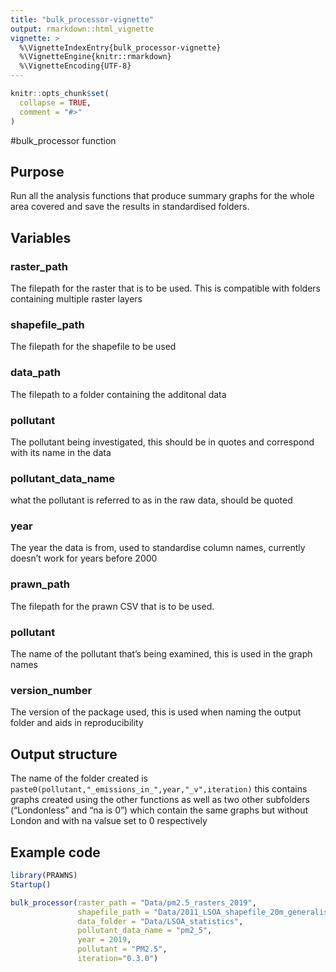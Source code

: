 ```yaml
---
title: "bulk_processor-vignette"
output: rmarkdown::html_vignette
vignette: >
  %\VignetteIndexEntry{bulk_processor-vignette}
  %\VignetteEngine{knitr::rmarkdown}
  %\VignetteEncoding{UTF-8}
---
```


```r
knitr::opts_chunk$set(
  collapse = TRUE,
  comment = "#>"
)
```

#bulk_processor function

## Purpose

Run all the analysis functions that produce summary graphs for the whole area
covered and save the results in standardised folders.

## Variables

### raster_path 
The filepath for the raster that is to be used. This is compatible with folders containing multiple raster layers

### shapefile_path 
The filepath for the shapefile to be used

### data_path 
The filepath to a folder containing the additonal data

### pollutant 
The pollutant being investigated, this should be in quotes and correspond with its name in the data

### pollutant_data_name
what the pollutant is referred to as in the raw data, should be quoted

### year
The year the data is from, used to standardise column names, currently doesn't work for years before 2000

### prawn_path 
The filepath for the prawn CSV that is to be used.

### pollutant 
The name of the pollutant that's being examined, this is used in the graph names

### version_number 
The version of the package used, this is used when naming the output folder and aids in reproducibility

## Output structure
The name of the folder created is `paste0(pollutant,"_emissions_in_",year,"_v",iteration)` this contains graphs created using the other functions as well as two other subfolders ("Londonless" and "na is 0") which contain the same graphs but without London and with na valsue set to 0 respectively

## Example code
```r
library(PRAWNS)
Startup()
```

``` r
bulk_processor(raster_path = "Data/pm2.5_rasters_2019",
               shapefile_path = "Data/2011_LSOA_shapefile_20m_generalised",
               data_folder = "Data/LSOA_statistics",
               pollutant_data_name = "pm2_5",
               year = 2019,
               pollutant = "PM2.5",
               iteration="0.3.0")
```
